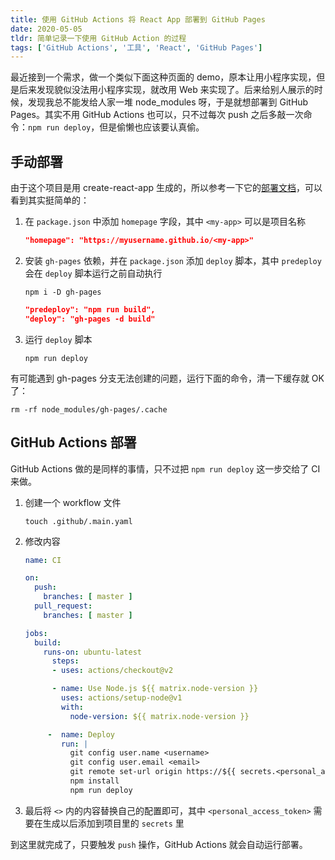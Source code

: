 ```yaml
---
title: 使用 GitHub Actions 将 React App 部署到 GitHub Pages
date: 2020-05-05
tldr: 简单记录一下使用 GitHub Action 的过程
tags: ['GitHub Actions', '工具', 'React', 'GitHub Pages']
---
```


最近接到一个需求，做一个类似下面这种页面的 demo，原本让用小程序实现，但是后来发现貌似没法用小程序实现，就改用 Web 来实现了。后来给别人展示的时候，发现我总不能发给人家一堆 node_modules 呀，于是就想部署到 GitHub Pages。其实不用 GitHub Actions 也可以，只不过每次 push 之后多敲一次命令：`npm run deploy`，但是偷懒也应该要认真偷。

## 手动部署

由于这个项目是用 create-react-app 生成的，所以参考一下它的[部署文档]()，可以看到其实挺简单的：

1. 在 `package.json` 中添加 `homepage` 字段，其中 `<my-app>` 可以是项目名称

   ```json
   "homepage": "https://myusername.github.io/<my-app>"
   ```

2. 安装 `gh-pages` 依赖，并在 `package.json` 添加 `deploy` 脚本，其中 `predeploy` 会在 `deploy` 脚本运行之前自动执行

   ```shell
   npm i -D gh-pages
   ```

   ```json
   "predeploy": "npm run build",
   "deploy": "gh-pages -d build"
   ```

3. 运行 `deploy` 脚本

   ```shell
   npm run deploy
   ```

有可能遇到 gh-pages 分支无法创建的问题，运行下面的命令，清一下缓存就 OK 了：

```shell
rm -rf node_modules/gh-pages/.cache
```

## GitHub Actions 部署

GitHub Actions 做的是同样的事情，只不过把 `npm run deploy` 这一步交给了 CI 来做。

1. 创建一个 workflow 文件

   ```shell
   touch .github/.main.yaml
   ```

2. 修改内容

   ```yaml
   name: CI

   on:
     push:
       branches: [ master ]
     pull_request:
       branches: [ master ]

   jobs:
     build:
       runs-on: ubuntu-latest
         steps:
         - uses: actions/checkout@v2

         - name: Use Node.js ${{ matrix.node-version }}
           uses: actions/setup-node@v1
           with:
             node-version: ${{ matrix.node-version }}

        -  name: Deploy
           run: |
             git config user.name <username>
             git config user.email <email>
             git remote set-url origin https://${{ secrets.<personal_access_token> }}@github.com/<user>/<repo>.git
             npm install
             npm run deploy
   ```

3. 最后将 `<>` 内的内容替换自己的配置即可，其中 `<personal_access_token>` 需要在生成以后添加到项目里的 `secrets` 里

到这里就完成了，只要触发 `push` 操作，GitHub Actions 就会自动运行部署。
